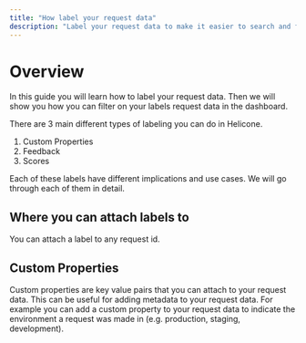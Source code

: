 ```yaml
---
title: "How label your request data"
description: "Label your request data to make it easier to search and filter."
---
```


# Overview

In this guide you will learn how to label your request data. Then we will show you how you can filter on your labels request data in the dashboard.

There are 3 main different types of labeling you can do in Helicone.

1. Custom Properties
2. Feedback
3. Scores

Each of these labels have different implications and use cases. We will go through each of them in detail.

## Where you can attach labels to

You can attach a label to any request id.

## Custom Properties

Custom properties are key value pairs that you can attach to your request data. This can be useful for adding metadata to your request data. For example you can add a custom property to your request data to indicate the environment a request was made in (e.g. production, staging, development).

